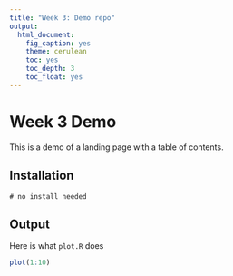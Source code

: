 ```yaml
---
title: "Week 3: Demo repo"
output:
  html_document:
    fig_caption: yes
    theme: cerulean
    toc: yes
    toc_depth: 3
    toc_float: yes
---
```


# Week 3 Demo

This is a demo of a landing page with a table of contents.

## Installation

```
# no install needed
```

## Output

Here is what `plot.R` does

```r
plot(1:10)
```